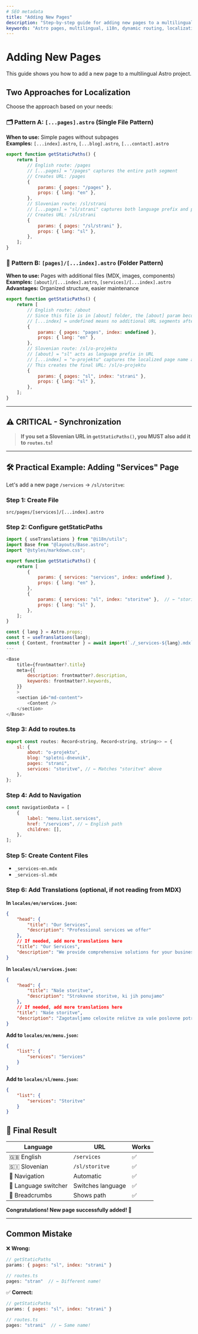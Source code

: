 ```yaml
---
# SEO metadata
title: "Adding New Pages"
description: "Step-by-step guide for adding new pages to a multilingual Astro project. Learn dynamic routing, URL localization, routes.ts synchronization, and practical examples."
keywords: "Astro pages, multilingual, i18n, dynamic routing, localization, getStaticPaths, routes, Slovenian, English, MDX"
---
```


# Adding New Pages

This guide shows you how to add a new page to a multilingual Astro project.

## Two Approaches for Localization

Choose the approach based on your needs:

### 🗂️ Pattern A: `[...pages].astro` (Single File Pattern)

**When to use:** Simple pages without subpages  
**Examples:** `[...index].astro`, `[...blog].astro`, `[...contact].astro`

```javascript
export function getStaticPaths() {
    return [
        // English route: /pages
        // [...pages] = "/pages" captures the entire path segment
        // Creates URL: /pages
        {
            params: { pages: "/pages" },
            props: { lang: "en" },
        },
        // Slovenian route: /sl/strani
        // [...pages] = "sl/strani" captures both language prefix and path
        // Creates URL: /sl/strani
        {
            params: { pages: "/sl/strani" },
            props: { lang: "sl" },
        },
    ];
}
```

### 📁 Pattern B: `[pages]/[...index].astro` (Folder Pattern)

**When to use:** Pages with additional files (MDX, images, components)
**Examples:** `[about]/[...index].astro`, `[services]/[...index].astro`
**Advantages:** Organized structure, easier maintenance

```javascript
export function getStaticPaths() {
    return [
        // English route: /about
        // Since this file is in [about] folder, the [about] param becomes "about"
        // [...index] = undefined means no additional URL segments after /about
        {
            params: { pages: "pages", index: undefined },
            props: { lang: "en" },
        },
        // Slovenian route: /sl/o-projektu
        // [about] = "sl" acts as language prefix in URL
        // [...index] = "o-projektu" captures the localized page name after /sl/
        // This creates the final URL: /sl/o-projektu
        {
            params: { pages: "sl", index: "strani" },
            props: { lang: "sl" },
        },
    ];
}
```

---

## ⚠️ CRITICAL - Synchronization

> **If you set a Slovenian URL in `getStaticPaths()`, you MUST also add it to `routes.ts`!**

---

## 🛠️ Practical Example: Adding "Services" Page

Let's add a new page `/services` → `/sl/storitve`:

### Step 1: Create File

`src/pages/[services]/[...index].astro`

### Step 2: Configure getStaticPaths

```javascript
import { useTranslations } from "@i18n/utils";
import Base from "@layouts/Base.astro";
import "@styles/markdown.css";

export function getStaticPaths() {
    return [
        {
            params: { services: "services", index: undefined },
            props: { lang: "en" },
        },
        {
            params: { services: "sl", index: "storitve" },  // ← "storitve"
            props: { lang: "sl" },
        },
    ];
}

const { lang } = Astro.props;
const t = useTranslations(lang);
const { Content, frontmatter } = await import(`./_services-${lang}.mdx`);
---

<Base
    title={frontmatter?.title}
    meta={{
        description: frontmatter?.description,
        keywords: frontmatter?.keywords,
    }}
    >
    <section id="md-content">
        <Content />
    </section>
</Base>
```

### Step 3: Add to routes.ts

```javascript
export const routes: Record<string, Record<string, string>> = {
    sl: {
        about: "o-projektu",
        blog: "spletni-dnevnik",
        pages: "strani",
        services: "storitve", // ← Matches "storitve" above
    },
};
```

### Step 4: Add to Navigation

```javascript
const navigationData = [
    {
        label: "menu.list.services",
        href: "/services", // ← English path
        children: [],
    },
];
```

### Step 5: Create Content Files

-   `_services-en.mdx`
-   `_services-sl.mdx`

### Step 6: Add Translations (optional, if not reading from MDX)

**In `locales/en/services.json`:**

```json
{
    "head": {
        "title": "Our Services",
        "description": "Professional services we offer"
    },
    // If needed, add more translations here
    "title": "Our Services",
    "description": "We provide comprehensive solutions for your business needs."
}
```

**In `locales/sl/services.json`:**

```json
{
    "head": {
        "title": "Naše storitve",
        "description": "Strokovne storitve, ki jih ponujamo"
    },
    // If needed, add more translations here
    "title": "Naše storitve",
    "description": "Zagotavljamo celovite rešitve za vaše poslovne potrebe."
}
```

**Add to `locales/en/menu.json`:**

```json
{
    "list": {
        "services": "Services"
    }
}
```

**Add to `locales/sl/menu.json`:**

```json
{
    "list": {
        "services": "Storitve"
    }
}
```

## 🎯 Final Result

| Language             | URL               | Works |
| -------------------- | ----------------- | ----- |
| 🇬🇧 English           | `/services`       | ✅    |
| 🇸🇮 Slovenian         | `/sl/storitve`    | ✅    |
| 🧭 Navigation        | Automatic         | ✅    |
| 🔄 Language switcher | Switches language | ✅    |
| 🍞 Breadcrumbs       | Shows path        | ✅    |

**Congratulations! New page successfully added! 🎉**

---

## Common Mistake

❌ **Wrong:**

```javascript
// getStaticPaths
params: { pages: "sl", index: "strani" }

// routes.ts
pages: "stran"  // ← Different name!
```

✅ **Correct:**

```javascript
// getStaticPaths
params: { pages: "sl", index: "strani" }

// routes.ts
pages: "strani"  // ← Same name!
```
